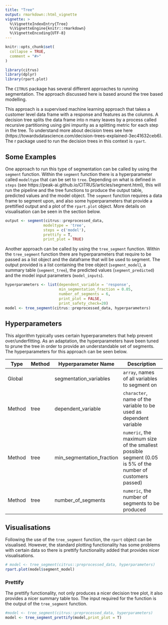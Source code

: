 ```yaml
---
title: "Tree"
output: rmarkdown::html_vignette
vignette: >
  %\VignetteIndexEntry{Tree}
  %\VignetteEngine{knitr::rmarkdown}
  %\VignetteEncoding{UTF-8}
---
```


```r
knitr::opts_chunk$set(
  collapse = TRUE,
  comment = "#>"
)
```

```r
library(citrus)
library(dplyr)
library(rpart.plot)
```
The `CITRUS` package has several different approaches to running segmentation. The approach discussed here is based around the tree based modelling. 

This approach is a supervised machine learning approach that takes a customer level data frame with a response and features as the columns. A decision tree splits the data frame into n many leaves by a process called recursive partitioning using gini impurity as a splitting metric for each step in the tree. To understand more about decision trees see here (https://towardsdatascience.com/decision-trees-explained-3ec41632ceb6). The r package used to run the decision trees in this context is `rpart`.  

## Some Examples

One approach to run this type of segmentation can be called by using the `segment` function. Within the `segment` function there is a hyperparameter called `modeltype` that can be set to `tree`. Depending on what is defined in `steps` (see https://peak-ai.github.io/CITRUS/articles/segment.html), this will run the pipeline and the tree functions to produce the output table, predicted values and the model object. The `segment` function requires a data frame to segment upon, and also some hyperparameters that provide a prettified output and a plot of the `rpart.plot` object. More details on visualisation can be seen in the section below.        

```r
output <- segment(citrus::preprocessed_data,
                 modeltype = 'tree',
                 steps = c('model'),
                 prettify = T,
                 print_plot = TRUE)
```

Another approach can be called by using the `tree_segment` function. Within the `tree_segment` function there are hyperparameters that require to be passed as a list object and the dataframe that will be used to segment. The output provided is a list containing the tree object (`segment_model`), a summary table (`segment_tree`), the predicted values (`segment_predicted`) and the model input parameters (`model_inputs`).

```r
hyperparameters <- list(dependent_variable = 'response',
                        min_segmentation_fraction = 0.05,
                        number_of_segments = 6,
                        print_plot = FALSE,
                        print_safety_check=20)
model <- tree_segment(citrus::preprocessed_data, hyperparameters)
```

## Hyperparameters

This algorithm typically uses certain hyperparameters that help prevent over/underfitting. As an adaptation, the hyperparameters have been tuned to prune the tree in order to provide an understandable set of segments. The hyperparameters for this approach can be seen below. 

<center>

| Type   | Method       | Hyperparameter Name    | Description                                                   |
|--------|--------------|------------------------|---------------------------------------------------------------|
| Global |              | segmentation_variables | `array`, names of all variables to segment on                   |
| Method | tree         | dependent_variable     | `character`, name of the variable to be used as dependent variable |
| Method | tree         | min_segmentation_fraction     | `numeric`, the maximum size of the smallest possible segment (0.05 is 5% of the number of customers passed) |
| Method | tree         | number_of_segments     | `numeric`, the number of segments to be produced |

</center>

## Visualisations

Following the use of the `tree_segment` function, the `rpart` object can be visualised. However, the standard plotting functionality has some problems with certain data so there is prettify functionality added that provides nicer visualisations.

```r
# model <- tree_segment(citrus::preprocessed_data, hyperparameters)
rpart.plot(model$segment_model)
``` 

### Prettify 

The prettify functionality, not only produces a nicer decision tree plot, it also provides a nicer summary table too. The input required for the function is the output of the `tree_segment` function. 
```r
#model <- tree_segment(citrus::preprocessed_data, hyperparameters)
model <- tree_segment_prettify(model,print_plot = T)
```